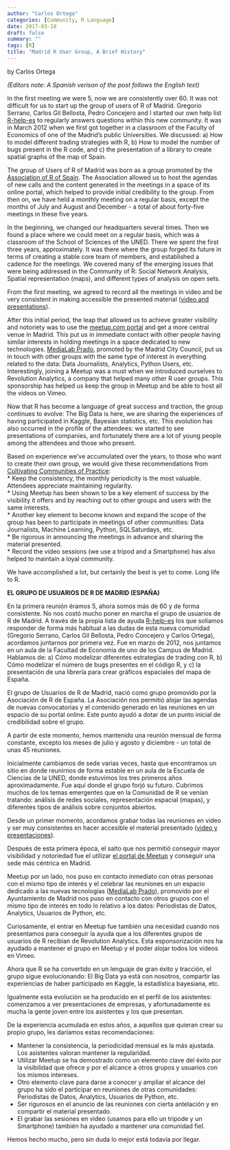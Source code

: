 ```yaml
---
author: "Carlos Ortega"
categories: [Community, R Language]
date: 2017-03-10
draft: false
summary: ""
tags: [R]
title: "Madrid R User Group, A Brief History"
---
```


by Carlos Ortega

*(Editors note: A Spanish verison of the post follows the English text)*

In the first meeting we were 5, now we are consistently over 60. It was not difficult for us to start up the group of users of R of Madrid. Gregorio Serrano, Carlos Gil Bellosta, Pedro Concejero and I started our own help list [R-help-es](https://stat.ethz.ch/mailman/listinfo/r-help-es) to regularly answers questions within this new community. It was in March 2012 when we first got together in a classroom of the Faculty of Economics of one of the Madrid’s public Universities. We discussed: a) How to model different trading strategies with R, b) How to model the number of bugs present in the R code, and c) the presentation of a library to create spatial graphs of the map of Spain.

The group of Users of R of Madrid was born as a group promoted by the [Association of R of Spain](http://r-es.org/). The Association allowed us to host the agendas of new calls and the content generated in the meetings in a space of its online portal, which helped to provide initial credibility to the group. From then on, we have held a monthly meeting on a regular basis, except the months of July and August and December - a total of about forty-five meetings in these five years.

In the beginning, we changed our headquarters several times. Then we found a place where we could meet on a regular basis, which was a classroom of the School of Sciences of the UNED. There we spent the first three years, approximately. It was there where the group forged its future in terms of creating a stable core team of members, and established a cadence for the meetings. We covered many of the emerging issues that were being addressed in the Community of R: Social Network Analysis, Spatial representation (maps), and different types of analysis on open sets.

From the first meeting, we agreed to record all the meetings in video and be very consistent in making accessible the presented material ([video and presentations](https://www.meetup.com/es-ES/Grupo-de-Usuarios-de-R-de-Madrid/)). 

After this initial period, the leap that allowed us to achieve greater visibility and notoriety was to use the [meetup.com portal](https://www.meetup.com/es-ES/Grupo-de-Usuarios-de-R-de-Madrid/) and get a more central venue in Madrid. This put us in immediate contact with other people having similar interests in holding meetings in a space dedicated to new technologies. [MediaLab Prado](http://medialab-prado.es/), promoted by the Madrid City Council, put us in touch with other groups with the same type of interest in everything related to the data: Data Journalists, Analytics, Python Users, etc. Interestingly, joining a Meetup was a must when we introduced ourselves to Revolution Analytics, a company that helped many other R user groups. This sponsorship has helped us keep the group in Meetup and be able to host all the videos on Vimeo.

Now that R has become a language of great success and traction, the group continues to evolve: The Big Data is here, we are sharing the experiences of having participated in Kaggle, Bayesian statistics, etc. This evolution has also occurred in the profile of the attendees: we started to see presentations of companies, and fortunately there are a lot of young people among the attendees and those who present.

Based on experience we've accumulated over the years, to those who want to create their own group, we would give these recommendations from [Cultivating Communities of Practice](http://cpcoaching.it/wp-content/uploads/2012/05/WengerCPC.pdf):   
*   Keep the consistency, the monthly periodicity is the most valuable. Attendees appreciate maintaining regularity.   
*   Using Meetup has been shown to be a key element of success by the visibility it offers and by reaching out to other groups and users with the same interests.   
*   Another key element to become known and expand the scope of the group has been to participate in meetings of other communities: Data Journalists, Machine Learning, Python, SQLSaturdays, etc.   
*   Be rigorous in announcing the meetings in advance and sharing the material presented.   
*   Record the video sessions (we use a tripod and a Smartphone) has also helped to maintain a loyal community.   

We have accomplished a lot, but certainly the best is yet to come. Long life to R.

**EL GRUPO DE USUARIOS DE R DE MADRID (ESPAÑA)**

En la primera reunión éramos 5, ahora somos más de 60 y de forma consistente. No nos costó mucho poner en marcha el grupo de usuarios de R de Madrid. A través de la propia lista de ayuda [R-help-es](https://stat.ethz.ch/mailman/listinfo/r-help-es) los que solíamos responder de forma más habitual a las dudas de esta nueva comunidad (Gregorio Serrano, Carlos Gil Bellosta, Pedro Concejero y Carlos Ortega), acordamos juntarnos por primera vez. Fue en marzo de 2012, nos juntamos en un aula de la Facultad de Economia de uno de los Campus de Madrid. Hablamos de: a) Cómo modelizar diferentes estrategias de trading con R, b) Cómo modelizar el número de bugs presentes en el código R, y c) la presentación de una librería para crear gráficos espaciales del mapa de España.

El grupo de Usuarios de R de Madrid, nació como grupo promovido por la Asociación de R de España. La Asociación nos permitió alojar las agendas de nuevas convocatorias y el contenido generado en las reuniones en un espacio de su portal online. Este punto ayudó a dotar de un punto inicial de credibilidad sobre el grupo.

A partir de este momento, hemos mantenido una reunión mensual de forma constante, excepto los meses de julio y agosto y diciembre - un total de unas 45 reuniones.

Inicialmente cambiamos de sede varias veces, hasta que encontramos un sitio en donde reunirnos de forma estable en un aula de la Escuela de Ciencias de la UNED, donde estuvimos los tres primeros años aproximadamente. Fue aquí donde el grupo forjó su futuro. Cubrimos muchos de los temas emergentes que en la Comunidad de R se venían tratando: análisis de redes sociales, representación espacial (mapas), y diferentes tipos de análisis sobre conjuntos abiertos.

Desde un primer momento, acordamos grabar todas las reuniones en video y ser muy consistentes en hacer accesible el material presentado ([video y presentaciones](https://www.meetup.com/es-ES/Grupo-de-Usuarios-de-R-de-Madrid/)).

Después de esta primera época, el salto que nos permitió conseguir mayor visibilidad y notoriedad fue el utilizar [el portal de Meetup](https://www.meetup.com/es-ES/Grupo-de-Usuarios-de-R-de-Madrid/) y conseguir una sede más céntrica en Madrid.

Meetup por un lado, nos puso en contacto inmediato con otras personas con el mismo tipo de interés y el celebrar las reuniones en un espacio dedicado a las nuevas tecnologías ([MediaLab Prado](http://medialab-prado.es/)), promovido por el Ayuntamiento de Madrid nos puso en contacto con otros grupos con el mismo tipo de interés en todo lo relativo a los datos: Periodistas de Datos, Analytics, Usuarios de Python, etc. 

Curiosamente, el entrar en Meetup fue también una necesidad cuando nos presentamos para conseguir la ayuda que a los diferentes grupos de usuarios de R recibían de Revolution Analytics. Esta esponsorización nos ha ayudado a mantener el grupo en Meetup y el poder alojar todos los videos en Vimeo.

Ahora que R se ha convertido en un lenguaje de gran éxito y tracción, el grupo sigue evolucionando: El Big Data ya está con nosotros, compartir las experiencias de haber participado en Kaggle, la estadística bayesiana, etc. 

Igualmente esta evolución se ha producido en el perfil de los asistentes: comenzamos a ver presentaciones de empresas, y afortunadamente es mucha la gente joven entre los asistentes y los que presentan.

De la experiencia acumulada en estos años, a aquellos que quieran crear su propio grupo, les daríamos estas recomendaciones:

*  Mantener la consistencia, la periodicidad mensual es la más ajustada. Los asistentes valoran mantener la regularidad.   
*  Utilizar Meetup se ha demostrado como un elemento clave del éxito por la visibilidad que ofrece y por el alcance a otros grupos y usuarios con los mismos intereses.  
*  Otro elemento clave para darse a conocer y ampliar el alcance del grupo ha sido el participar en reuniones de otras comunidades: Periodistas de Datos, Analytics, Usuarios de Python, etc.
*  Ser rigurosos en el anuncio de las reuniones con cierta antelación y en compartir el material presentado.   
*  El grabar las sesiones en video (usamos para ello un trípode y un Smartphone) también ha ayudado a mantener una comunidad fiel.   

Hemos hecho mucho, pero sin duda lo mejor está todavía por llegar.
